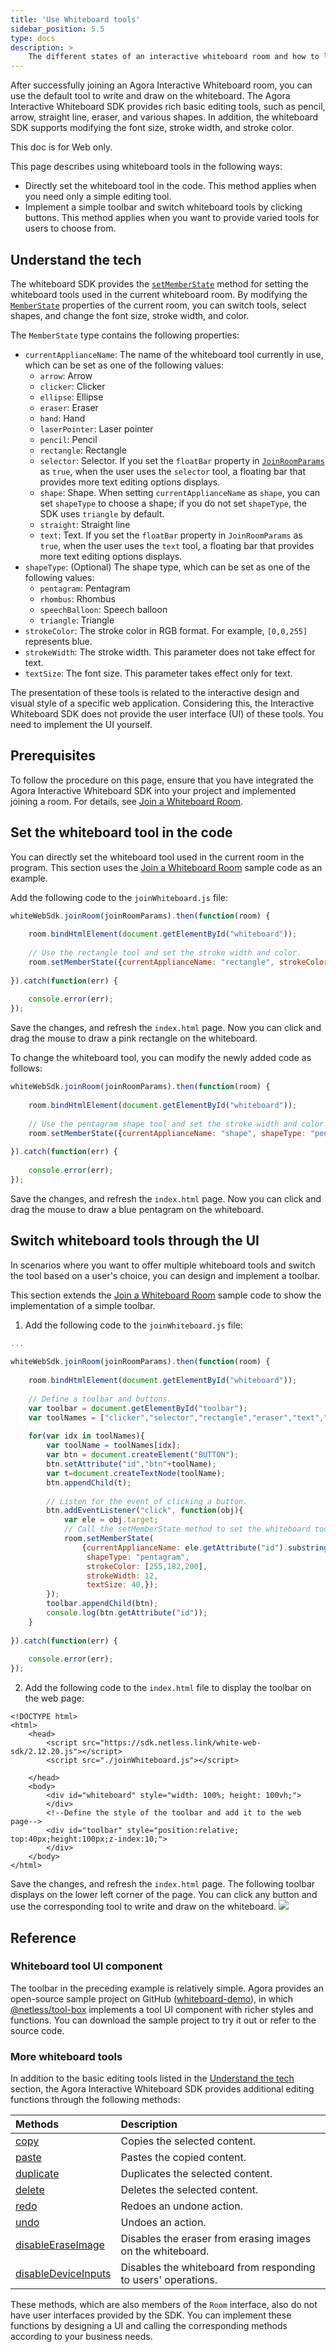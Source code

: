 ```yaml
---
title: 'Use Whiteboard tools'
sidebar_position: 5.5
type: docs
description: >
    The different states of an interactive whiteboard room and how to listen for room state changes.
---
```


After successfully joining an Agora Interactive Whiteboard room, you can use the default tool to write and draw on the whiteboard. The Agora Interactive Whiteboard SDK provides rich basic editing tools, such as pencil, arrow, straight line, eraser, and various shapes. In addition, the whiteboard SDK supports modifying the font size, stroke width, and stroke color.

<PlatformWrapper notAllowed="web">
This doc is for Web only.
</PlatformWrapper>
<PlatformWrapper platform="web">

This page describes using whiteboard tools in the following ways:

- Directly set the whiteboard tool in the code. This method applies when you need only a simple editing tool.
- Implement a simple toolbar and switch whiteboard tools by clicking buttons. This method applies when you want to provide varied tools for users to choose from.

<a name="tech"></a>
## Understand the tech

The whiteboard SDK provides the [`setMemberState`](https://docs.agora.io/en/whiteboard/API%20Reference/whiteboard_web/interfaces/room.html#setmemberstate) method for setting the whiteboard tools used in the current whiteboard room. By modifying the [`MemberState`](https://docs.agora.io/en/whiteboard/API%20Reference/whiteboard_web/globals.html#memberstate) properties of the current room, you can switch tools, select shapes, and change the font size, stroke width, and color.

The `MemberState` type contains the following properties:

- `currentApplianceName`: The name of the whiteboard tool currently in use, which can be set as one of the following values:
  - `arrow`: Arrow
  - `clicker`: Clicker
  - `ellipse`: Ellipse
  - `eraser`: Eraser
  - `hand`: Hand
  - `laserPointer`: Laser pointer
  - `pencil`: Pencil
  - `rectangle`: Rectangle
  - `selector`: Selector. If you set the `floatBar` property in [`JoinRoomParams`](https://docs.agora.io/en/whiteboard/API%20Reference/whiteboard_web/globals.html#joinroomparams) as `true`, when the user uses the `selector` tool, a floating bar that provides more text editing options displays.
  - `shape`: Shape. When setting `currentApplianceName` as `shape`, you can set `shapeType` to choose a shape; if you do not set `shapeType`, the SDK uses `triangle` by default. 
  - `straight`: Straight line
  - `text`: Text. If you set the `floatBar` property in `JoinRoomParams` as `true`, when the user uses the `text` tool, a floating bar that provides more text editing options displays.
- `shapeType`: (Optional) The shape type, which can be set as one of the following values:
  - `pentagram`: Pentagram
  - `rhombus`: Rhombus
  - `speechBalloon`: Speech balloon
  - `triangle`: Triangle
- `strokeColor`: The stroke color in RGB format. For example, `[0,0,255]` represents blue.
- `strokeWidth`: The stroke width. This parameter does not take effect for text.
- `textSize`: The font size. This parameter takes effect only for text.

<div class="alert note">The presentation of these tools is related to the interactive design and visual style of a specific web application. Considering this, the Interactive Whiteboard SDK does not provide the user interface (UI) of these tools. You need to implement the UI yourself.</div>

## Prerequisites

To follow the procedure on this page, ensure that you have integrated the Agora Interactive Whiteboard SDK into your project and implemented joining a room. For details, see [Join a Whiteboard Room](https://docs.agora.io/en/whiteboard/join_whiteboard_room_web?platform=Web).

## Set the whiteboard tool in the code

You can directly set the whiteboard tool used in the current room in the program. This section uses the [Join a Whiteboard Room](https://docs.agora.io/en/whiteboard/join_whiteboard_room_web?platform=Web) sample code as an example.

Add the following code to the `joinWhiteboard.js` file:

```javascript
whiteWebSdk.joinRoom(joinRoomParams).then(function(room) {
  
    room.bindHtmlElement(document.getElementById("whiteboard"));
  
    // Use the rectangle tool and set the stroke width and color.
    room.setMemberState({currentApplianceName: "rectangle", strokeColor: [255,182,193], strokeWidth: 12,});
  
}).catch(function(err) {
      
    console.error(err);
});
```

Save the changes, and refresh the `index.html` page. Now you can click and drag the mouse to draw a pink rectangle on the whiteboard.

To change the whiteboard tool, you can modify the newly added code as follows:

```javascript
whiteWebSdk.joinRoom(joinRoomParams).then(function(room) {
  
    room.bindHtmlElement(document.getElementById("whiteboard"));
  
    // Use the pentagram shape tool and set the stroke width and color.
    room.setMemberState({currentApplianceName: "shape", shapeType: "pentagram", strokeColor: [255,90,193], strokeWidth: 20,});
  
}).catch(function(err) {
  
    console.error(err);
});
```

Save the changes, and refresh the `index.html` page. Now you can click and drag the mouse to draw a blue pentagram on the whiteboard.

## Switch whiteboard tools through the UI

In scenarios where you want to offer multiple whiteboard tools and switch the tool based on a user's choice, you can design and implement a toolbar.

This section extends the [Join a Whiteboard Room](https://docs.agora.io/en/whiteboard/join_whiteboard_room_web?platform=Web) sample code to show the implementation of a simple toolbar.

1. Add the following code to the `joinWhiteboard.js` file:

```javascript
...
 
whiteWebSdk.joinRoom(joinRoomParams).then(function(room) {
  
    room.bindHtmlElement(document.getElementById("whiteboard"));
  
    // Define a toolbar and buttons.
    var toolbar = document.getElementById("toolbar");
    var toolNames = ["clicker","selector","rectangle","eraser","text","arrow","ellipse","hand","laserPointer","shape","straight"];
  
    for(var idx in toolNames){
        var toolName = toolNames[idx];
        var btn = document.createElement("BUTTON");
        btn.setAttribute("id","btn"+toolName);
        var t=document.createTextNode(toolName);
        btn.appendChild(t);
  
        // Listen for the event of clicking a button.
        btn.addEventListener("click", function(obj){
            var ele = obj.target;
            // Call the setMemberState method to set the whiteboard tool.
            room.setMemberState(
                {currentApplianceName: ele.getAttribute("id").substring(3),
                 shapeType: "pentagram",
                 strokeColor: [255,182,200],
                 strokeWidth: 12,
                 textSize: 40,});
        });
        toolbar.appendChild(btn);
        console.log(btn.getAttribute("id"));
    }
  
}).catch(function(err) {
  
    console.error(err);
});
```

2. Add the following code to the `index.html` file to display the toolbar on the web page:

```
<!DOCTYPE html>
<html>
    <head>
        <script src="https://sdk.netless.link/white-web-sdk/2.12.20.js"></script>
        <script src="./joinWhiteboard.js"></script>
  
    </head>
    <body>
        <div id="whiteboard" style="width: 100%; height: 100vh;">
        </div>
        <!--Define the style of the toolbar and add it to the web page-->
        <div id="toolbar" style="position:relative; top:40px;height:100px;z-index:10;">
        </div>
    </body>
</html>
```

Save the changes, and refresh the `index.html` page. The following toolbar displays on the lower left corner of the page. You can click any button and use the corresponding tool to write and draw on the whiteboard.
![](https://web-cdn.agora.io/docs-files/1629373521835)

## Reference

### Whiteboard tool UI component

The toolbar in the preceding example is relatively simple. Agora provides an open-source sample project on GitHub ([whiteboard-demo](https://github.com/netless-io/whiteboard-demo)), in which [@netless/tool-box](https://github.com/netless-io/whiteboard-demo/tree/master/packages/tool-box) implements a tool UI component with richer styles and functions. You can download the sample project to try it out or refer to the source code.

### More whiteboard tools

In addition to the basic editing tools listed in the <a href="#tech">Understand the tech</a> section, the Agora Interactive Whiteboard SDK provides additional editing functions through the following methods:

| Methods                                                      | Description                                                  |
| :----------------------------------------------------------- | :----------------------------------------------------------- |
| [copy](https://docs.agora.io/en/whiteboard/API%20Reference/whiteboard_web/interfaces/room.html#copy) | Copies the selected content.                                 |
| [paste](https://docs.agora.io/en/whiteboard/API%20Reference/whiteboard_web/interfaces/room.html#paste) | Pastes the copied content.                                   |
| [duplicate](https://docs.agora.io/en/whiteboard/API%20Reference/whiteboard_web/interfaces/room.html#duplicate) | Duplicates the selected content.                             |
| [delete](https://docs.agora.io/en/whiteboard/API%20Reference/whiteboard_web/interfaces/room.html#delete) | Deletes the selected content.                                |
| [redo](https://docs.agora.io/en/whiteboard/API%20Reference/whiteboard_web/interfaces/room.html#redo) | Redoes an undone action.                                     |
| [undo](https://docs.agora.io/en/whiteboard/API%20Reference/whiteboard_web/interfaces/room.html#undo) | Undoes an action.                                            |
| [disableEraseImage](https://docs.agora.io/en/whiteboard/API%20Reference/whiteboard_web/interfaces/room.html#disableeraseimage) | Disables the eraser from erasing images on the whiteboard.   |
| [disableDeviceInputs](https://docs.agora.io/en/whiteboard/API%20Reference/whiteboard_web/interfaces/room.html#disabledeviceinputs) | Disables the whiteboard from responding to users' operations. |

These methods, which are also members of the `Room` interface, also do not have user interfaces provided by the SDK. You can implement these functions by designing a UI and calling the corresponding methods according to your business needs. 
</PlatformWrapper>